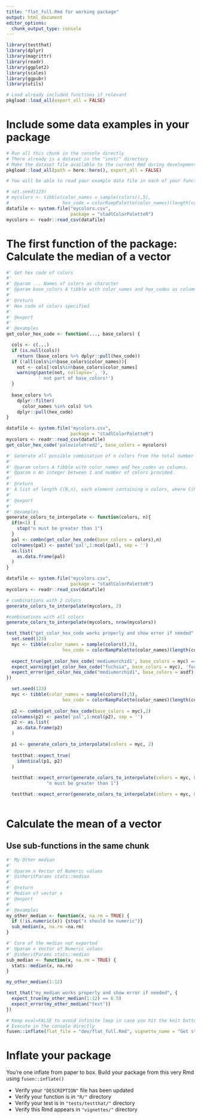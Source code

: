 ```yaml
---
title: "flat_full.Rmd for working package"
output: html_document
editor_options: 
  chunk_output_type: console
---
```


<!-- Run this 'development' chunk -->
<!-- Store every call to library() that you need to explore your functions -->

```r
library(testthat)
library(dplyr)
library(magrittr)
library(readr)
library(ggplot2)
library(scales)
library(ggpubr)
library(utils)
```

<!--
 You need to run the 'description' chunk in the '0-dev_history.Rmd' file before continuing your code there.

If it is the first time you use {fusen}, after 'description', you can directly run the last chunk of the present file with inflate() inside.
--> 

```r
# Load already included functions if relevant
pkgload::load_all(export_all = FALSE)
```

# Include some data examples in your package

<!-- 
 Store your dataset in a directory named "inst/" at the root of your project.
 Use it for your tests in this Rmd thanks to `pkgload::load_all()` to make it available
and `system.file()` to read it in your examples.

- There already is a dataset in the "inst/" directory to be used in the examples below
-->

```r
# Run all this chunk in the console directly
# There already is a dataset in the "inst/" directory
# Make the dataset file available to the current Rmd during development
pkgload::load_all(path = here::here(), export_all = FALSE)

# You will be able to read your example data file in each of your function examples and tests as follows - see chunks below

# set.seed(123)
# mycolors <- tibble(color_names = sample(colors(),5), 
#                    hex_code = colorRampPalette(color_names)(length(color_names)))
datafile <- system.file("mycolors.csv", 
                        package = "stadlColorPaletteR")
mycolors <- readr::read_csv(datafile)

```


# The first function of the package: Calculate the median of a vector

<!--
Create a chunk for the core of the function

- The chunk needs to be named `function` at least
- It contains the code of a documented function
- The chunk can also be named `function-my_median` to make it easily
findable in your Rmd
- Let the `@examples` part empty, and use the next `examples` chunk instead to present reproducible examples

After inflating the template

-  This function code will automatically be added in a new file in the "R/" directory

Documentation:
Document a returned tibble like so:
  #' @return a [tibble][tibble::tibble-package]
-->

```r
#' Get hex code of colors
#'
#' @param ... Names of colors as character 
#' @param base_colors A tibble with color_names and hex_codes as columns
#'
#' @return
#' Hex code of colors specified
#' 
#' @export
#'
#' @examples
get_color_hex_code <- function(..., base_colors) {

  cols <- c(...)
  if (is.null(cols))
    return (base_colors %>% dplyr::pull(hex_code))
  if (!all(cols%in%base_colors$color_names)){
    not <- cols[!cols%in%base_colors$color_names]
    warning(paste(not, collapse=', '), 
            ' not part of base_colors!')
  }
    
  base_colors %>% 
    dplyr::filter(
      color_names %in% cols) %>% 
    dplyr::pull(hex_code)
}
```

<!--
Create a chunk with an example of use for your function

- The chunk needs to be named `examples` at least
- It contains working examples of your function
- The chunk is better be named `examples-my_median` to be handled
correctly when inflated as a vignette

After inflating the template

-  This example will automatically be added in the '@examples' part of our function above in the "R/" directory
- This example will automatically be added in the vignette created from this Rmd template
-->

```r
datafile <- system.file("mycolors.csv", 
                        package = "stadlColorPaletteR")
mycolors <- readr::read_csv(datafile)
get_color_hex_code('palevioletred2', base_colors = mycolors)

```
```r
#' Generate all possible combination of n colors from the total number N of colors provided. Will be used later for interpolation. 
#'
#' @param colors A tibble with color_names and hex_codes as columns. 
#' @param n An integer between 1 and number of colors provided.
#'
#' @return
#' A list of length C(N,n), each element containing n colors, where C(N,n) denotes the number of n-combination from a set of N elements. 
#' 
#' @export
#'
#' @examples
generate_colors_to_interpolate <- function(colors, n){
  if(n<1) {
    stop("n must be greater than 1")
  }
  pal <- combn(get_color_hex_code(base_colors = colors),n)
  colnames(pal) <- paste('pal',1:ncol(pal), sep = '')
  as.list(
    as.data.frame(pal)
  )
}
```

<!--
Create a chunk with an example of use for your function

- The chunk needs to be named `examples` at least
- It contains working examples of your function
- The chunk is better be named `examples-my_median` to be handled
correctly when inflated as a vignette

After inflating the template

-  This example will automatically be added in the '@examples' part of our function above in the "R/" directory
- This example will automatically be added in the vignette created from this Rmd template
-->

```r
datafile <- system.file("mycolors.csv", 
                        package = "stadlColorPaletteR")
mycolors <- readr::read_csv(datafile)

# combinations with 2 colors
generate_colors_to_interpolate(mycolors, 2)

#combinations with all colors
generate_colors_to_interpolate(mycolors, nrow(mycolors))

```

<!--
Create a chunk with a test of use for your function

- The chunk needs to be named `tests` at least
- It contains working tests of your function
- The chunk is better be named `tests-my_median` to be handled
correctly when inflated as a vignette

After inflating the template

-  This test code will automatically be added in the "tests/testthat/" directory
-->



```r

test_that("get_color_hex_code works properly and show error if needed", {
  set.seed(123)
  myc <- tibble(color_names = sample(colors(),5), 
                     hex_code = colorRampPalette(color_names)(length(color_names)))
  
  expect_true(get_color_hex_code('mediumorchid1', base_colors = myc) == '#E066FF')
  expect_warning(get_color_hex_code("fuchsia", base_colors = myc), 'fuchsia not part of base_colors')
  expect_error(get_color_hex_code("mediumorchid1", base_colors = asdf), "object 'asdf' not found")
})

```

```r

  set.seed(123)
  myc <- tibble(color_names = sample(colors(),5), 
                     hex_code = colorRampPalette(color_names)(length(color_names)))
  
  p2 <- combn(get_color_hex_code(base_colors = myc),2)
  colnames(p2) <- paste('pal',1:ncol(p2), sep = '')
  p2 <- as.list(
    as.data.frame(p2)
  )

  p1 <- generate_colors_to_interpolate(colors = myc, 2)
  
  testthat::expect_true(
    identical(p1, p2)
  )
  
  testthat::expect_error(generate_colors_to_interpolate(colors = myc, 0), 
               "n must be greater than 1")

  testthat::expect_error(generate_colors_to_interpolate(colors = myc, 0))
  
```

# Calculate the mean of a vector

<!--
There can be other functions, examples and tests in your flat template.
Each of them will be inflated in a different file, provided that there is a level-1 or level-2 section title to separate from previous functions.
-->

## Use sub-functions in the same chunk

```r
#' My Other median
#'
#' @param x Vector of Numeric values
#' @inheritParams stats::median
#'
#' @return
#' Median of vector x
#' @export
#'
#' @examples
my_other_median <- function(x, na.rm = TRUE) {
  if (!is.numeric(x)) {stop("x should be numeric")}
  sub_median(x, na.rm =na.rm)
}

#' Core of the median not exported
#' @param x Vector of Numeric values
#' @inheritParams stats::median
sub_median <- function(x, na.rm = TRUE) {
  stats::median(x, na.rm)
}
```

```r
my_other_median(1:12)
```

```r
test_that("my_median works properly and show error if needed", {
  expect_true(my_other_median(1:12) == 6.5)
  expect_error(my_other_median("text"))
})
```

<!--
# There can be development actions

Create a chunk with 'development' actions

- The chunk needs to be named `development` or `dev`
- It contains functions that are used for package development only
- Note that you may want to store most of these functions in the 0-dev_history.Rmd file

These are only included in the present flat template file, their content will not be part of the package anywhere else.
-->

```r
# Keep eval=FALSE to avoid infinite loop in case you hit the knit button
# Execute in the console directly
fusen::inflate(flat_file = "dev/flat_full.Rmd", vignette_name = "Get started")
```


# Inflate your package

You're one inflate from paper to box.
Build your package from this very Rmd using `fusen::inflate()`

- Verify your `"DESCRIPTION"` file has been updated
- Verify your function is in `"R/"` directory
- Verify your test is in `"tests/testthat/"` directory
- Verify this Rmd appears in `"vignettes/"` directory
